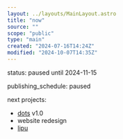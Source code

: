 ```yaml
---
layout: ../layouts/MainLayout.astro
title: "now"
source: ""
scope: "public"
type: "main"
created: "2024-07-16T14:24Z"
modified: "2024-10-07T14:35Z"
---
```


status: paused until 2024-11-15

publishing_schedule: paused

next projects:
- [dots](/dots) v1.0
- website redesign
- [lipu](/lipu)
